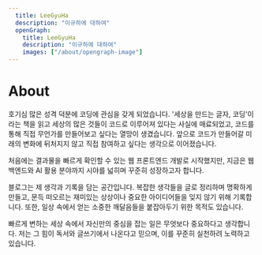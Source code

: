 ```yaml
---
  title: LeeGyuHa
  description: "이규하에 대하여"
  openGraph: 
    title: LeeGyuHa
    description: "이규하에 대하여"
    images: ["/about/opengraph-image"]
---
```


# About

호기심 많은 성격 덕분에 코딩에 관심을 갖게 되었습니다. '세상을 만드는 글자, 코딩'이라는 책을 읽고 세상의 많은 것들이 코드로 이루어져 있다는 사실에 매료되었고, 코드를 통해 직접 무언가를 만들어보고 싶다는 열망이 생겼습니다. 앞으로 코드가 만들어갈 미래의 변화에 뒤처지지 않고 직접 참여하고 싶다는 생각으로 이어졌습니다.

처음에는 결과물을 빠르게 확인할 수 있는 웹 프론트엔드 개발로 시작했지만, 지금은 웹 백엔드와 AI 활용 분야까지 시야를 넓히며 꾸준히 성장하고자 합니다.

블로그는 제 생각과 기록을 담는 공간입니다. 복잡한 생각들을 글로 정리하며 명확하게 만들고, 문득 떠오르는 재미있는 상상이나 중요한 아이디어들을 잊지 않기 위해 기록합니다. 또한, 일상 속에서 얻는 소중한 깨달음들을 붙잡아두기 위한 목적도 있습니다.

빠르게 변하는 세상 속에서 자신만의 중심을 잡는 일은 무엇보다 중요하다고 생각합니다. 저는 그 힘이 독서와 글쓰기에서 나온다고 믿으며, 이를 꾸준히 실천하려 노력하고 있습니다.
